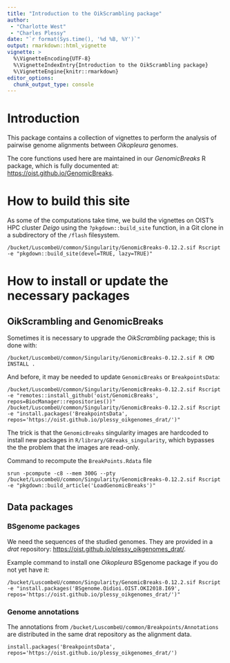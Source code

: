 ```yaml
---
title: "Introduction to the OikScrambling package"
author: 
 - "Charlotte West"
 - "Charles Plessy"
date: "`r format(Sys.time(), '%d %B, %Y')`"
output: rmarkdown::html_vignette
vignette: >
  %\VignetteEncoding{UTF-8}
  %\VignetteIndexEntry{Introduction to the OikScrambling package}
  %\VignetteEngine{knitr::rmarkdown}
editor_options: 
  chunk_output_type: console
---
```


# Introduction

This package contains a collection of vignettes to perform the analysis of
pairwise genome alignments between _Oikopleura_ genomes.

The core functions used here are maintained in our _GenomicBreaks_ R package,
which is fully documented at: <https://oist.github.io/GenomicBreaks>.

# How to build this site

As some of the computations take time, we build the vignettes on OIST's HPC
cluster _Deigo_ using the `?pkgdown::build_site` function, in a Git clone in a
subdirectory of the `/flash` filesystem.

```
/bucket/LuscombeU/common/Singularity/GenomicBreaks-0.12.2.sif Rscript -e "pkgdown::build_site(devel=TRUE, lazy=TRUE)"
```

# How to install or update the necessary packages

## OikScrambling and GenomicBreaks

Sometimes it is necessary to upgrade the _OikScrambling_ package; this is done with:

```
/bucket/LuscombeU/common/Singularity/GenomicBreaks-0.12.2.sif R CMD INSTALL .
```

And before, it may be needed to update `GenomicBreaks` or `BreakpointsData`:

```
/bucket/LuscombeU/common/Singularity/GenomicBreaks-0.12.2.sif Rscript -e "remotes::install_github('oist/GenomicBreaks', repos=BiocManager::repositories())"
/bucket/LuscombeU/common/Singularity/GenomicBreaks-0.12.2.sif Rscript -e "install.packages('BreakpointsData', repos='https://oist.github.io/plessy_oikgenomes_drat/')"
```

The trick is that the `GenomicBreaks` singularity images are hardcoded to
install new packages in `R/library/GBreaks_singularity`, which bypasses the
the problem that the images are read-only.

Command to recompute the `BreakPoints.Rdata` file

```
srun -pcompute -c8 --mem 300G --pty /bucket/LuscombeU/common/Singularity/GenomicBreaks-0.12.2.sif Rscript -e "pkgdown::build_article('LoadGenomicBreaks')"
```

## Data packages

### BSgenome packages

We need the sequences of the studied genomes.  They are provided in a _drat_
repository: <https://oist.github.io/plessy_oikgenomes_drat/>.

Example command to install one _Oikopleura_ BSgenome package if you do not yet
have it:

```
/bucket/LuscombeU/common/Singularity/GenomicBreaks-0.12.2.sif Rscript -e "install.packages('BSgenome.Oidioi.OIST.OKI2018.I69', repos='https://oist.github.io/plessy_oikgenomes_drat/')"
```

### Genome annotations

The annotations from `/bucket/LuscombeU/common/Breakpoints/Annotations` are
distributed in the same drat repository as the alignment data.

```
install.packages('BreakpointsData', repos='https://oist.github.io/plessy_oikgenomes_drat/')
```
